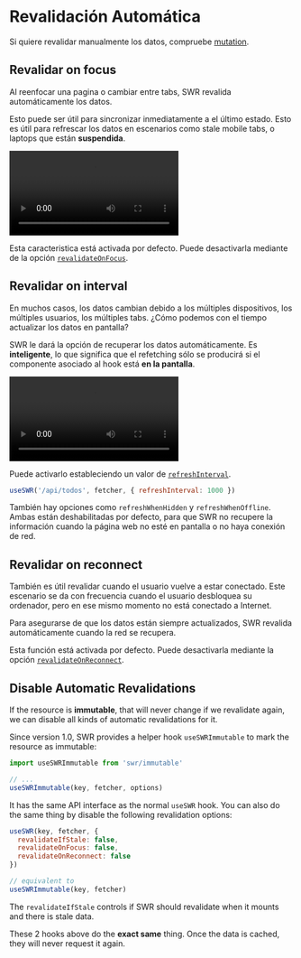 
# Revalidación Automática

<Callout>
  Si quiere revalidar manualmente los datos, compruebe <Link href="/docs/mutation"><a href="/docs/mutation">mutation</a></Link>.
</Callout>

## Revalidar on focus

Al reenfocar una pagina o cambiar entre tabs, SWR revalida automáticamente los datos.

Esto puede ser útil para sincronizar inmediatamente a el último estado. Esto es útil para refrescar los datos en escenarios
como stale mobile tabs, o laptops que están **suspendida**.

<Bleed>
  <Video
    src="https://raw.githubusercontent.com/vercel/swr-site/master/.github/videos/focus-revalidate.mp4"
    caption="Vídeo: uso de la revalidación focus para sincronizar automáticamente el estado login entre páginas."
    ratio={307/768}
  />
</Bleed>

Esta caracteristica está activada por defecto. Puede desactivarla mediante de la opción [`revalidateOnFocus`](/docs/options).

## Revalidar on interval

En muchos casos, los datos cambian debido a los múltiples dispositivos, los múltiples usuarios, los múltiples tabs. ¿Cómo podemos
con el tiempo actualizar los datos en pantalla?

SWR le dará la opción de recuperar los datos automáticamente. Es **inteligente**, lo que significa que el refetching sólo se producirá si el
componente asociado al hook está **en la pantalla**.

<Bleed>
  <Video
    src="https://raw.githubusercontent.com/vercel/swr-site/master/.github/videos/refetch-interval.mp4"
    caption="Vídeo: cuando un usuario realiza un cambio, ambas sesiones acabarán por mostrar los mismo datos."
    ratio={307/768}
  />
</Bleed>

Puede activarlo estableciendo un valor de [`refreshInterval`](/docs/options).

```js
useSWR('/api/todos', fetcher, { refreshInterval: 1000 })
```

También hay opciones como `refreshWhenHidden` y `refreshWhenOffline`. Ambas están deshabilitadas por defecto,
para que SWR no recupere la información cuando la página web no esté en pantalla o no haya conexión de red.

## Revalidar on reconnect

También es útil revalidar cuando el usuario vuelve a estar conectado.
Este escenario se da con frecuencia cuando el usuario desbloquea su ordenador, pero en ese mismo momento no está conectado a Internet.

Para asegurarse de que los datos están siempre actualizados, SWR revalida automáticamente cuando la red se recupera.

Esta función está activada por defecto. Puede desactivarla mediante la opción [`revalidateOnReconnect`](/docs/options).

## Disable Automatic Revalidations

If the resource is **immutable**, that will never change if we revalidate again, we can disable all kinds of automatic revalidations for it.

Since version 1.0, SWR provides a helper hook `useSWRImmutable` to mark the resource as immutable:

```js
import useSWRImmutable from 'swr/immutable'

// ...
useSWRImmutable(key, fetcher, options)
```

It has the same API interface as the normal `useSWR` hook. You can also do the same thing by disable the following revalidation options:

```js
useSWR(key, fetcher, {
  revalidateIfStale: false,
  revalidateOnFocus: false,
  revalidateOnReconnect: false
})

// equivalent to
useSWRImmutable(key, fetcher)
```

The `revalidateIfStale` controls if SWR should revalidate when it mounts and there is stale data.

These 2 hooks above do the **exact same** thing. Once the data is cached, they will never request it again.
